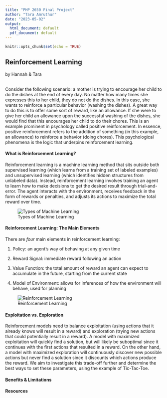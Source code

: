 ```yaml
---
title: "PHP 2650 Final Project"
author: "Tara Amruthur"
date: "2023-05-02"
output:
  html_document: default
  pdf_document: default
---
```


```r
knitr::opts_chunk$set(echo = TRUE)
```

## Reinforcement Learning

by Hannah & Tara

\
Consider the following scenario: a mother is trying to encourage her child to do the dishes at the end of every day. No matter how many times she expresses this to her child, they do not do the dishes. In this case, she wants to reinforce a particular behavior (washing the dishes). A great way to do this is to offer some sort of reward, like an allowance. If she were to give her child an allowance upon the successful washing of the dishes, she would find that this encourages her child to do their chores. This is an example prominent in psychology called positive reinforcement. In essence, positive reinforcement refers to the addition of something (in this example, an allowance) to reinforce a behavior (doing chores). This psychological phenomena is the logic that underpins reinforcement learning.

#### What is Reinforcement Learning?

Reinforcement learning is a machine learning method that sits outside both supervised learning (which learns from a training set of labeled examples) and unsupervised learning (which identifies hidden structures from unlabeled data). Instead, reinforcement learning involves training an agent to learn how to make decisions to get the desired result through trial-and-error. The agent interacts with the environment, receives feedback in the form of rewards or penalties, and adjusts its actions to maximize the total reward over time.

![Types of Machine Learning](machine_learning.png)

#### Reinforcement Learning: The Main Elements

There are *four* main elements in reinforcement learning:

1.  Policy: an agent's way of behaving at any given time

2.  Reward Signal: immediate reward following an action

3.  Value Function: the total amount of reward an agent can expect to accumulate in the future, starting from the current state

4.  Model of Environment: allows for inferences of how the environment will behave, used for planning

![Reinforcement Learning](reinforcement_learning.png)

#### Exploitation vs. Exploration

Reinforcement models need to balance exploitation (using actions that it already knows will result in a reward) and exploration (trying new actions that could potentially result in a reward). A model with maximized exploitation will quickly find a solution, but will likely be suboptimal since it continues with the first actions that resulted in a reward. On the other hand, a model with maximized exploration will continuously discover new possible actions but never find a solution since it discounts which actions produce the reward. We aim to investigate this trade-off further and determine the best ways to set these parameters, using the example of Tic-Tac-Toe.

#### Benefits & Limitations

#### Resources
